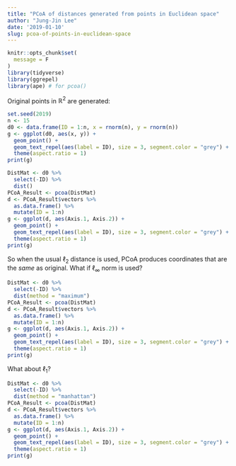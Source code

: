 ```yaml
---
title: "PCoA of distances generated from points in Euclidean space"
author: "Jung-Jin Lee"
date: '2019-01-10'
slug: pcoa-of-points-in-euclidean-space
---
```


```r
knitr::opts_chunk$set(
  message = F
)
library(tidyverse)
library(ggrepel)
library(ape) # for pcoa()
```

Original points in $\mathbb{R}^2$ are generated:

```r
set.seed(2019)
n <- 15
d0 <- data.frame(ID = 1:n, x = rnorm(n), y = rnorm(n))
g <- ggplot(d0, aes(x, y)) +
  geom_point() +
  geom_text_repel(aes(label = ID), size = 3, segment.color = "grey") +
  theme(aspect.ratio = 1)
print(g)
```

```r
DistMat <- d0 %>%
  select(-ID) %>%
  dist()
PCoA_Result <- pcoa(DistMat)
d <- PCoA_Result$vectors %>%
  as.data.frame() %>%
  mutate(ID = 1:n)
g <- ggplot(d, aes(Axis.1, Axis.2)) +
  geom_point() +
  geom_text_repel(aes(label = ID), size = 3, segment.color = "grey") +
  theme(aspect.ratio = 1)
print(g)
```

So when the usual $\ell_2$ distance is used, PCoA produces coordinates that are the _same_ as original. What if $\ell_\infty$ norm is used?

```r
DistMat <- d0 %>%
  select(-ID) %>%
  dist(method = "maximum")
PCoA_Result <- pcoa(DistMat)
d <- PCoA_Result$vectors %>%
  as.data.frame() %>%
  mutate(ID = 1:n)
g <- ggplot(d, aes(Axis.1, Axis.2)) +
  geom_point() +
  geom_text_repel(aes(label = ID), size = 3, segment.color = "grey") +
  theme(aspect.ratio = 1)
print(g)
```

What about $\ell_1$?

```r
DistMat <- d0 %>%
  select(-ID) %>%
  dist(method = "manhattan")
PCoA_Result <- pcoa(DistMat)
d <- PCoA_Result$vectors %>%
  as.data.frame() %>%
  mutate(ID = 1:n)
g <- ggplot(d, aes(Axis.1, Axis.2)) +
  geom_point() +
  geom_text_repel(aes(label = ID), size = 3, segment.color = "grey") +
  theme(aspect.ratio = 1)
print(g)
```